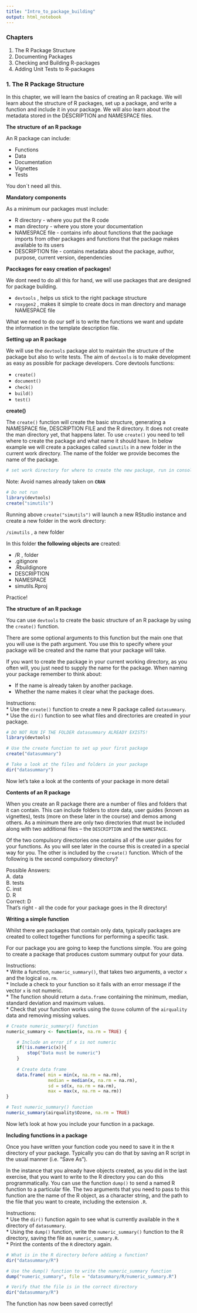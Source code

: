 ```yaml
---
title: "Intro_to_package_building"
output: html_notebook
---
```

  
### Chapters  
  
1. The R Package Structure  
2. Documenting Packages  
3. Checking and Building R-packages  
4. Adding Unit Tests to R-packages  
  
### 1. The R Package Structure  
    
In this chapter, we will learn the basics of creating an R package. We will learn about the structure of R packages, set up a package, and write a function and include it in your package. We will also learn about the metadata stored in the DESCRIPTION and NAMESPACE files.  
  
**The structure of an R package**  
  
An R package can include:  
  
* Functions  
* Data  
* Documentation  
* Vignettes  
* Tests  
  
You don´t need all this.  
  
**Mandatory components**  
  
As a minimum our packages must include:  
  
* R directory - where you put the R code  
* man directory - where you store your documentation  
* NAMESPACE file - contains info about functions that the package imports from other packages and functions that the package makes available to its users  
* DESCRIPTION file - contains metadata about the package, author, purpose, current version, dependencies    
  
**Pacckages for easy creation of packages!**  
  
We dont need to do all this for hand, we will use packages that are designed for package building.  
  
* `devtools` , helps us stick to the right package structure  
* `roxygen2` , makes it simple to create docs in man directory and manage NAMESPACE file  
  
What we need to do our self is to write the functions we want and update the information in the template description file.  
  
**Setting up an R package**  
  
We will use the `devtools` package alot to maintain the structure of the package but also to write tests. The aim of `devtools` is to make development as easy as possible for package developers. Core devtools functions:  
  
* `create()`  
* `document()`  
* `check()`  
* `build()`  
* `test()`  
  
**create()**  
  
The `create()` function will create the basic structure, generating a NAMESPACE file, DESCRIPTION FILE and the R directory. It does not create the man directory yet, that happens later. To use `create()` you need to tell where to create the package and what name it should have. In below example we will create a packages called `simutils` in a new folder in the current work directory. The name of the folder we provide becomes the name of the package.

```r
# set work directory for where to create the new package, run in console!
```

Note: Avoid names already taken on **`CRAN`**    
```r
# Do not run
library(devtools)
create("simutils")
```
Running above `create("simutils")` will launch a new RStudio instance and create a new folder in the work directory:  
  
`/simutils` , a new folder  
  
In this folder **the following objects are** created:  
  
* /R , folder  
* .gitignore  
* .Rbuildignore  
* DESCRIPTION  
* NAMESPACE  
* simutils.Rproj  
  
Practice!  
  
**The structure of an R package**  
  
You can use `devtools` to create the basic structure of an R package by using the `create()` function.

There are some optional arguments to this function but the main one that you will use is the path argument. You use this to specify where your package will be created and the name that your package will take.

If you want to create the package in your current working directory, as you often will, you just need to supply the name for the package. When naming your package remember to think about:
  
* If the name is already taken by another package.  
* Whether the name makes it clear what the package does.  
  
Instructions:  
* Use the `create()` function to create a new R package called `datasummary`.  
* Use the `dir()` function to see what files and directories are created in your package.  
```r
# DO NOT RUN IF THE FOLDER datasummary ALREADY EXISTS!
library(devtools)

# Use the create function to set up your first package
create("datasummary")

# Take a look at the files and folders in your package
dir("datasummary")
```
Now let's take a look at the contents of your package in more detail
  
**Contents of an R package**  
  
When you create an R package there are a number of files and folders that it can contain. This can include folders to store data, user guides (known as vignettes), tests (more on these later in the course) and demos among others. As a minimum there are only two directories that must be included along with two additional files -- the `DESCRIPTION` and the `NAMESPACE`.

Of the two compulsory directories one contains all of the user guides for your functions. As you will see later in the course this is created in a special way for you. The other is included by the `create()` function. Which of the following is the second compulsory directory?  
  
Possible Answers:  
A. data  
B. tests  
C. inst  
D. R  
Correct: D  
That's right - all the code for your package goes in the R directory!  
    
**Writing a simple function**  
  
Whilst there are packages that contain only data, typically packages are created to collect together functions for performing a specific task.  
  
For our package you are going to keep the functions simple. You are going to create a package that produces custom summary output for your data.  
  
Instructions:  
* Write a function, `numeric_summary()`, that takes two arguments, a vector `x` and the logical `na.rm`.  
* Include a check to your function so it fails with an error message if the vector `x` is not numeric.  
* The function should return a `data.frame` containing the minimum, median, standard deviation and maximum values.  
* Check that your function works using the `Ozone` column of the `airquality` data and removing missing values.  
  
```r
# Create numeric_summary() function
numeric_summary <- function(x, na.rm = TRUE) {

    # Include an error if x is not numeric
    if(!is.numeric(x)){
        stop("Data must be numeric")
    }
    
    # Create data frame
    data.frame( min = min(x, na.rm = na.rm),
                median = median(x, na.rm = na.rm),
                sd = sd(x, na.rm = na.rm),
                max = max(x, na.rm = na.rm))
}

# Test numeric_summary() function
numeric_summary(airquality$Ozone, na.rm = TRUE)
```
Now let's look at how you include your function in a package.  
  
**Including functions in a package**  
  
Once you have written your function code you need to save it in the `R` directory of your package. Typically you can do that by saving an R script in the usual manner (i.e. "Save As").

In the instance that you already have objects created, as you did in the last exercise, that you want to write to the R directory you can do this programmatically. You can use the function `dump()` to send a named R function to a particular file. The two arguments that you need to pass to this function are the name of the R object, as a character string, and the path to the file that you want to create, including the extension `.R`.  
  
Instructions:  
* Use the `dir()` function again to see what is currently available in the `R` directory of `datasummary`.  
* Using the `dump()` function, write the `numeric_summary()` function to the R directory, saving the file as `numeric_summary.R`.  
* Print the contents of the `R` directory again.  
```r
# What is in the R directory before adding a function?
dir("datasummary/R")

# Use the dump() function to write the numeric_summary function
dump("numeric_summary", file = "datasummary/R/numeric_summary.R")

# Verify that the file is in the correct directory
dir("datasummary/R")
```
The function has now been saved correctly!  


